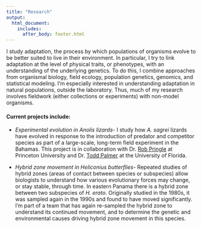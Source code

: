 ```yaml
---
title: "Research"
output:
  html_document:
    includes:
      after_body: footer.html
---
```



I study adaptation, the process by which populations of organisms evolve to be better suited to live in their environment. In particular, I try to link adaptation at the level of physical traits, or phenotypes, with an understanding of the underlying genetics. To do this, I combine approaches from organismal biology, field ecology, population genetics, genomics, and statistical modeling. I'm especially interested in understanding adaptation in natural populations, outside the laboratory. Thus, much of my research involves fieldwork (either collections or experiments) with non-model organisms. 

#### Current projects include:

* *Experimental evolution in Anolis lizards*- I study how *A. sagrei* lizards have evolved in response to the introduction of predator and competitor species as part of a large-scale, long-term field experiment in the Bahamas. This project is in collaboration with Dr. [Rob Pringle](https://pringle.princeton.edu) at Princeton University and Dr. [Todd Palmer](http://www.thepalmerlab.com/TMP/welcome.html) at the University of Florida.


* *Hybrid zone movement in Heliconius butterflies*- Repeated studies of hybrid zones (areas of contact between species or subspecies) allow biologists to understand how various evolutionary forces may change, or stay stable, through time. In eastern Panama there is a hybrid zone between two subspecies of *H. erato*. Originally studied in the 1980s, it was sampled again in the 1990s and found to have moved significantly. I'm part of a team that has again re-sampled the hybrid zone to understand its continued movement, and to determine the genetic and environmental causes driving hybrid zone movement in this species. 

